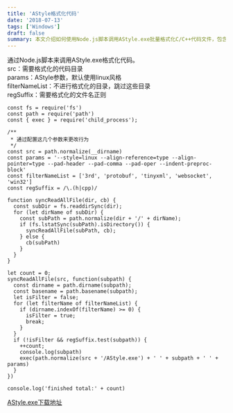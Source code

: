 ```yaml
---
title: 'AStyle格式化代码'
date: '2018-07-13'
tags: ['Windows']
draft: false
summary: 本文介绍如何使用Node.js脚本调用AStyle.exe批量格式化C/C++代码文件，包含配置和使用方法。
---
```


通过Node.js脚本来调用AStyle.exe格式化代码。  
src：需要格式化的代码目录  
params：AStyle参数，默认使用linux风格  
filterNameList：不进行格式化的目录，跳过这些目录  
regSuffix：需要格式化的文件名正则  

```
const fs = require('fs')
const path = require('path')
const { exec } = require('child_process');

/**
 * 通过配置这几个参数来更改行为
 */
const src = path.normalize(__dirname)
const params = '--style=linux --align-reference=type --align-pointer=type --pad-header --pad-comma --pad-oper --indent-preproc-block'
const filterNameList = ['3rd', 'protobuf', 'tinyxml', 'websocket', 'win32']
const regSuffix = /\.(h|cpp)/

function syncReadAllFile(dir, cb) {
  const subDir = fs.readdirSync(dir);
  for (let dirName of subDir) {
    const subPath = path.normalize(dir + '/' + dirName);
    if (fs.lstatSync(subPath).isDirectory()) {
      syncReadAllFile(subPath, cb);
    } else {
      cb(subPath)
    }
  }
}

let count = 0;
syncReadAllFile(src, function(subpath) {
  const dirname = path.dirname(subpath);
  const basename = path.basename(subpath);
  let isFilter = false;
  for (let filterName of filterNameList) {
    if (dirname.indexOf(filterName) >= 0) {
      isFilter = true;
      break;
    }
  }
  if (!isFilter && regSuffix.test(subpath)) {
    ++count;
    console.log(subpath)
    exec(path.normalize(src + '/AStyle.exe') + ' ' + subpath + ' ' + params)
  }
})

console.log('finished total:' + count)

```
[AStyle.exe下载地址](https://www.ningto.com/astyle.rar)